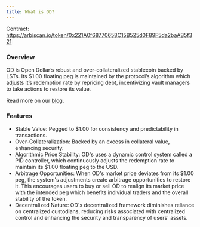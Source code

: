 ```yaml
---
title: What is OD?
---
```


Contract: https://arbiscan.io/token/0x221A0f68770658C15B525d0F89F5da2baAB5f321

### Overview

OD is Open Dollar’s robust and over-collateralized stablecoin backed by LSTs. Its \$1.00 floating peg is maintained by the protocol’s algorithm which adjusts it’s redemption rate by repricing debt, incentivizing vault managers to take actions to restore its value.

Read more on our [blog](https://www.opendollar.com/blog/control-pegged-stablecoin-mechanics-how-od-stays-stable).

### Features

* Stable Value: Pegged to \$1.00 for consistency and predictability in transactions.
* Over-Collateralization: Backed by an excess in collateral value, enhancing security.
* Algorithmic Price Stability: OD's uses a dynamic control system called a PID controller, which continuously adjusts the redemption rate to maintain its \$1.00 floating peg to the USD.
* Arbitrage Opportunities: When OD's market price deviates from its \$1.00 peg, the system's adjustments create arbitrage opportunities to restore it. This encourages users to buy or sell OD to realign its market price with the intended peg which benefits individual traders and the overall stability of the token.
* Decentralized Nature: OD's decentralized framework diminishes reliance on centralized custodians, reducing risks associated with centralized control and enhancing the security and transparency of users' assets.
